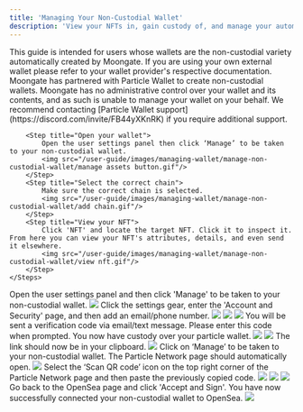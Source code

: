 ```yaml
---
title: 'Managing Your Non-Custodial Wallet'
description: 'View your NFTs in, gain custody of, and manage your automatically generated wallet.'
---
```

<Info>
    This guide is intended for users whose wallets are the non-custodial variety automatically created by Moongate. If you are 
    using your own external wallet please refer to your wallet provider's respective documentation.
</Info>
<Warning>
    Moongate has partnered with Particle Wallet to create non-custodial wallets. Moongate has no administrative control over your wallet and its contents, and as such is unable to manage your wallet on your behalf. 
    We recommend contacting [Particle Wallet support](https://discord.com/invite/FB44yXKnRK) if you require additional support.
</Warning>
<Accordion title="View NFTs in Your Non-Custodial Wallet">
    <Steps>
        <Step title="Log in to Moongate " />
       
        <Step title="Open your wallet">
            Open the user settings panel then click ‘Manage’ to be taken to your non-custodial wallet.
            <img src="/user-guide/images/managing-wallet/manage-non-custodial-wallet/manage assets button.gif"/>
        </Step>
        <Step title="Select the correct chain">
            Make sure the correct chain is selected. 
            <img src="/user-guide/images/managing-wallet/manage-non-custodial-wallet/add chain.gif"/>
        </Step>
        <Step title="View your NFT">
            Click 'NFT' and locate the target NFT. Click it to inspect it. From here you can view your NFT's attributes, details, and even send it elsewhere.
            <img src="/user-guide/images/managing-wallet/manage-non-custodial-wallet/view nft.gif"/>
        </Step>
    </Steps>
</Accordion>
<Accordion title="Claiming Your Non-Custodial Wallet">
    <Steps>    
        <Step title="Access your non-custodial wallet">
            Open the user settings panel and then click 'Manage' to be taken to your non-custodial wallet.
            <img src="/user-guide/images/managing-wallet/manage-non-custodial-wallet/manage assets button.gif"/>
        </Step>
        <Step title="Verify your wallet via email or phone number">
            Click the settings gear, enter the 'Account and Security' page, and then add an email/phone number.
            <img src="/user-guide/images/managing-wallet/manage-non-custodial-wallet/pw setting.png"/>
            <img src="/user-guide/images/managing-wallet/manage-non-custodial-wallet/pw acct security.png"/>
            <img src="/user-guide/images/managing-wallet/manage-non-custodial-wallet/pw set email.png"/>
            You will be sent a verification code via email/text message. Please enter this code when prompted. 
            You now have custody over your particle wallet.
            <img src="/user-guide/images/managing-wallet/manage-non-custodial-wallet/pw enter code.png"/>
        </Step>
    </Steps>
</Accordion>
<Accordion title="Signing into OpenSea and other dApps using WalletConnect">
    <Steps>        
        <Step title="Select the WalletConnect option on OpenSea">
            <img src="/user-guide/images/managing-wallet/manage-non-custodial-wallet/walletconnectonopensea.png"/>
        </Step>
        <Step title="Copy WalletConnect link">
            The link should now be in your clipboard.
            <img src="/user-guide/images/managing-wallet/manage-non-custodial-wallet/copywalletcode.png"/>
        </Step>
        <Step title="Assess your wallet on your Moongate profile">     
            Click on ‘Manage’ to be taken to your non-custodial wallet. The Particle Network page should automatically open.
            <img src="/user-guide/images/managing-wallet/manage-non-custodial-wallet/managewallet.png"/>
        </Step>
        <Step title="Paste the copied WalletConnect code on Particle Network">
            Select the ‘Scan QR code’ icon on the top right corner of the Particle Network page and then paste the previously copied code.
            <img src="/user-guide/images/managing-wallet/manage-non-custodial-wallet/pastewalletcode.png"/>
        </Step>
        <Step title="Agree to connect your wallet">
            <img src="/user-guide/images/managing-wallet/manage-non-custodial-wallet/connectonpn.png"/>
            <img src="/user-guide/images/managing-wallet/manage-non-custodial-wallet/confirmonpn.png"/>
        </Step>
         <Step title="Confirm on OpenSea">
            Go back to the OpenSea page and click 'Accept and Sign'. You have now successfully connected your non-custodial wallet to OpenSea.
            <img src="/user-guide/images/managing-wallet/manage-non-custodial-wallet/acceptonopensea.png"/>
        </Step>
    </Steps>
</Accordion>